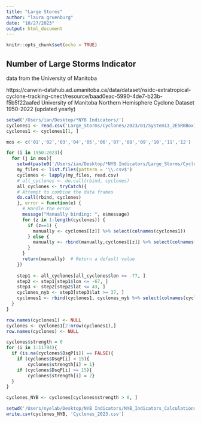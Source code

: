 ```yaml
---
title: "Large Storms"
author: "laura gruenburg"
date: "10/27/2023"
output: html_document
---
```


```r
knitr::opts_chunk$set(echo = TRUE)
```

## Number of Large Storms Indicator

data from the University of Manitoba

https://canwin-datahub.ad.umanitoba.ca/data/dataset/nsidc-extratropical-cyclone-tracking-cnect/resource/baad0eac-5990-4de7-b23b-f5b5f22aafed University of Manitoba Northern Hemisphere Cyclone Dataset 1950-2022 (updated yearly)

```r
setwd('/Users/ian/Desktop/*NYB Indicators/')
cyclones1 <- read.csv('Large_Storms/Cyclones/2023/01/System13_2E5RBBox10_202301_651.csv', header = TRUE)
cyclones1 <- cyclones1[1, ]

mos <- c('01','02','03','04','05','06','07','08','09','10','11','12')

for (i in 1950:2023){
  for (j in mos){
    setwd(paste0('/Users/ian/Desktop/*NYB Indicators/Large_Storms/Cyclones/',as.character(i), '/',j,'/'))
    my_files <- list.files(pattern = '\\.csv$')
    cyclones <- lapply(my_files, read.csv)
    # all_cyclones <- do.call(rbind, cyclones)
    all_cyclones <- tryCatch({
    # Attempt to combine the data frames
    do.call(rbind, cyclones)
    }, error = function(e) {
      # Handle the error
      message("Manually binding: ", e$message)
      for (z in 1:length(cyclones)) {
        if (z==1) {
          manually <- cyclones[[z]] %>% select(colnames(cyclones1))
        } else {
          manually <- rbind(manually,cyclones[[z]] %>% select(colnames(cyclones1)))
        } 
      }
      return(manually)  # Return a default value
    })
    
    step1 <- all_cyclones[all_cyclones$lon >= -77, ]
    step2 <- step1[step1$lon <= -67, ]
    step3 <- step2[step2$lat <= 43, ]
    cyclones_nyb <- step3[step3$lat >= 37, ]
    cyclones1 <- rbind(cyclones1, cyclones_nyb %>% select(colnames(cyclones1)))
  }
}

row.names(cyclones1) <- NULL
cyclones <- cyclones1[2:nrow(cyclones1),]
row.names(cyclones) <- NULL
```

```r
cyclones$strength = 0
for (i in 1:11794){
  if (is.na(cyclones$DsqP[i]) == FALSE){
    if (cyclones$DsqP[i] < 15){
        cyclones$strength[i] = 1}
    if (cyclones$DsqP[i] >= 15){
        cyclones$strength[i] = 2}
  }
}

cyclones_NYB <- cyclones[cyclones$strength > 0, ]

setwd('/Users/nyelab/Desktop/NYB Indicators/NYB_Indicators_Calculations/Final_Timeseries_Figures/Timeseries_Files_2023/')
write.csv(cyclones_NYB, 'Cyclones_2023.csv')
```
